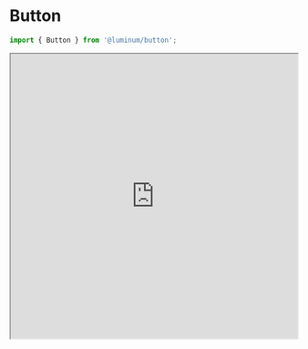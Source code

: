 

<!-- NOTES -->
<!-- Markdown as a child of JSX must be surrounded by empty lines. -->

# Button

```typescript
import { Button } from '@luminum/button';
```

<TabsState>
  <div id='Overview' title='Overview'>
    <MDXOverview />
  </div>
  <div id='Properties' title='Properties'>
    <ArgsTable />
  </div>
  <div id='Design' title='Design'>

<iframe width="100%" height="500px" src="https://www.figma.com/embed?embed_host=share&url=https%3A%2F%2Fwww.figma.com%2Ffile%2F5XcuW24hMvCy2aZAt5Vi7w%2FUX-Core-Library-%255BDRAFT%255D%3Fnode-id%3D64%253A443" allowFullScreen></iframe>

  </div>
  <div id='Demos' title='Demos'>
    <Stories title="" includePrimary />
  </div>
</TabsState>
